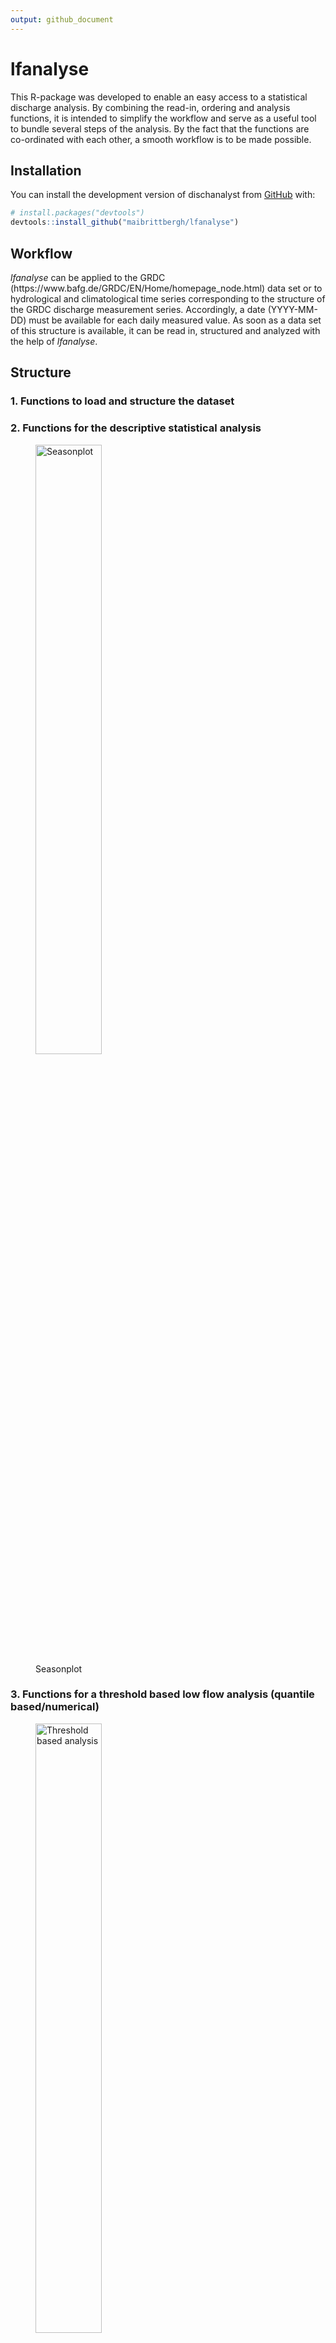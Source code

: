 ```yaml
---
output: github_document
---
```


# lfanalyse

This R-package was developed to enable an easy access to a statistical discharge analysis.
By combining the read-in, ordering and analysis functions, it is intended to simplify the workflow and serve as a useful tool to bundle several steps of the analysis. By the fact that the functions are co-ordinated with each other, a smooth workflow is to be made possible.

## Installation

You can install the development version of dischanalyst from [GitHub](https://github.com/) with:

``` r
# install.packages("devtools")
devtools::install_github("maibrittbergh/lfanalyse")
```


## Workflow

*lfanalyse* can be applied to the GRDC (https://www.bafg.de/GRDC/EN/Home/homepage_node.html) data set or to hydrological and climatological time series corresponding to the structure of the GRDC discharge measurement series. Accordingly, a date (YYYY-MM-DD) must be available for each daily measured value. As soon as a data set of this structure is available, it can be read in, structured and analyzed with the help of *lfanalyse*. 

## Structure

### 1. Functions to load and structure the dataset 




### 2. Functions for the descriptive statistical analysis 


![Seasonplot](/Users/maibrittberghofer/Desktop/Arbeit/lfanalyse/Seasonplot){width=50%}



### 3. Functions for a threshold based low flow analysis (quantile based/numerical)


![Threshold based analysis](/Users/maibrittberghofer/Desktop/Arbeit/lfanalyse/threshold_based_quantile){width=50%}



### 4. Functions to determine discharge trends 


![Discharge Trends](/Users/maibrittberghofer/Desktop/Arbeit/lfanalyse/threshold_based_quantile){width=50%}



## Results 

Possible Outcomes are visualized on the *Low Flow Analysis* [WebApp](https://github.com/maibrittbergh/lfwebapp). This Shiny Web App is linked to this R-package and visualizes the results of the low flow analysis. The goal of the Web App was to create a tool that enables every interested person to analyse discharge data without having access to [R](https://www.r-project.org/). Thanks to the extensive [grdc](https://www.bafg.de/GRDC/EN/Home/homepage_node.html) data set a worldwide statistical analysis is possible.
Every result can be downloaded directly from the Website.
In order to obtain meaningful results, a holistic approach to the analysis is necessary. To explain or understand possible trends it is important to look at the descriptive graphs of that station (or additionally stations of the same catchement area). This holistic approach might explain trends or allow conclusions that constructions/anthropogenic interventions might have influenced the local/regional discharge trends on a short or long time scale. Therefore it is important to keep in mind that the generated results are influenced by many parameters of the environment and they cannot necessarily be explained by a changing climate. To further establish the link between the resulting trends and the changing climate it would be required to include a statistical analysis of precipitation and temperature time series.



## Statistical Manual

This manual was created to create transparent results and to explain the concepts that this analysis is build on. This manual can be seen as a guide to statistical time series analysis and discusses the different approaches of this project.


